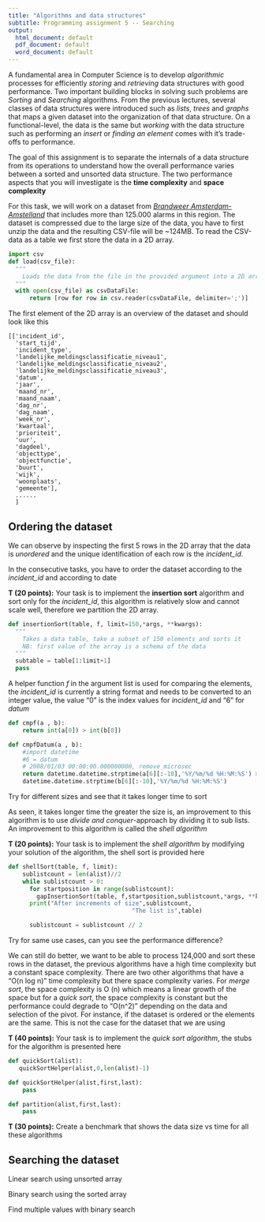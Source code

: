 ```yaml
---
title: "Algorithms and data structures"
subtitle: Programming assignment 5 -- Searching 
output:
  html_document: default
  pdf_document: default
  word_document: default
---
```


A fundamental area in Computer Science is to develop _algorithmic_ processes for
efficiently _storing_ and _retrieving_ data structures with good performance.
Two important building blocks in solving such problems are _Sorting_ and
_Searching_ algorithms. From the previous lectures, several classes of data
structures were introduced such as _lists_, _trees_ and _graphs_ that maps a
given dataset into the organization of that data structure. On a
functional-level, the data is the same but _working_ with the data structure
such as performing an _insert_ or _finding an element_ comes with it's
trade-offs to performance.

The goal of this assignment is to separate the internals of a data structure
from its operations to understand how the overall
performance varies between a sorted and unsorted data structure. The two
performance aspects that you will investigate is the **time complexity** and **space
complexity**

For this task, we will work on a dataset from [_Brandweer
Amsterdam-Amstelland_](https://goo.gl/tE3Ahi)
that includes more than 125.000 alarms in this region. 
The dataset is compressed due to the large size of the data, you have to first
unzip the data and the resulting CSV-file will be ~124MB. To read the CSV-data
as a table we first store the data in a 2D array.

```python
import csv
def load(csv_file):
  """
    Loads the data from the file in the provided argument into a 2D array
  """
  with open(csv_file) as csvDataFile:
      return [row for row in csv.reader(csvDataFile, delimiter=';')]
```

The first element of the 2D array is an overview of the dataset and should look
like this
```
[['incident_id',
  'start_tijd',
  'incident_type',
  'landelijke_meldingsclassificatie_niveau1',
  'landelijke_meldingsclassificatie_niveau2',
  'landelijke_meldingsclassificatie_niveau3',
  'datum',
  'jaar',
  'maand_nr',
  'maand_naam',
  'dag_nr',
  'dag_naam',
  'week_nr',
  'kwartaal',
  'prioriteit',
  'uur',
  'dagdeel',
  'objecttype',
  'objectfunctie',
  'buurt',
  'wijk',
  'woonplaats',
  'gemeente'],
  ......
  ]
```

## Ordering the dataset
We can observe by inspecting the first 5 rows in the 2D array that the data is
_unordered_ and the unique identification of each row is the *incident_id*.

In the consecutive tasks, you have to order the dataset according to the
*incident_id* and according to date 


**T (20 points):** Your task is to implement the **insertion sort** algorithm
and sort only for the *incident_id*, this algorithm is relatively slow and
cannot scale well, therefore we partition the 2D array. 

```python
def insertionSort(table, f, limit=150,*args, **kwargs):
  """
    Takes a data table, take a subset of 150 elements and sorts it
    NB: first value of the array is a schema of the data
  """
  subtable = table[1:limit+1]
  pass
```

A helper function _f_ in the argument list is used for comparing the elements,
the _incident_id_ is currently a string format and needs to be converted to an
integer value, the value "0" is the index values for *incident_id* and "6" for
*datum*

```python
def cmpf(a , b):
    return int(a[0]) > int(b[0])

def cmpfDatum(a , b):
    #import datetime
    #6 = datum
    # 2008/01/03 00:00:00.000000000, remove microsec
    return datetime.datetime.strptime(a[6][:-10],'%Y/%m/%d %H:%M:%S') >
    datetime.datetime.strptime(b[6][:-10],'%Y/%m/%d %H:%M:%S')

```
Try for different sizes and see that it takes longer time to sort

As seen, it takes longer time the greater the size is, an improvement to this
algorithm is to use *divide and conquer*-approach by dividing it to sub lists.
An improvement to this algorithm is called the *shell algorithm*

**T (20 points):** Your task is to implement the *shell algorithm* by modifying
your solution of the algorithm, the shell sort is provided here

```python
def shellSort(table, f, limit):
    sublistcount = len(alist)//2
    while sublistcount > 0:
      for startposition in range(sublistcount):
        gapInsertionSort(table, f,startposition,sublistcount,*args, **kwargs)
      print("After increments of size",sublistcount,
                                   "The list is",table)

      sublistcount = sublistcount // 2

```

Try for same use cases, can you see the performance difference?

We can still do better, we want to be able to process 124,000 and sort these
rows in the dataset, the previous algorithms have a high time complexity but a
constant space complexity. There are two other algorithms that have a "O(n log
n)" time complexity but there space complexity varies. For *merge sort*, the
space complexity is O (n) which means a linear growth of the space but for a
*quick sort*, the space complexity is constant but the performance could degrade
to "O(n^2)" depending on the data and selection of the pivot. For instance, if
the dataset is ordered or the elements are the same. This is not the case for
the dataset that we are using

**T (40 points):** Your task is to implement the *quick sort algorithm*, the
stubs for the algorithm is presented here

```python
def quickSort(alist):
   quickSortHelper(alist,0,len(alist)-1)

def quickSortHelper(alist,first,last):
    pass

def partition(alist,first,last):
    pass
```
**T (30 points):** Create a benchmark that shows the data size vs time for all
these algorithms

## Searching the dataset

Linear search using unsorted array 

Binary search using the sorted array

Find multiple values with binary search



